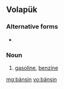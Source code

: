 ==Volapük==

===Alternative forms===
* {{l|vo|baynsin}}

===Noun===
{{infl|vo|noun}}

# [[gasoline]], [[benzine]]

[[mg:bänsin]]
[[vo:bänsin]]